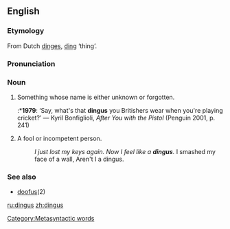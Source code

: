 ==English==
===Etymology===
From Dutch [[dinges]], [[ding]] ‘thing’.

===Pronunciation===
{{IPA|/ˈdɪŋgəs/}}

===Noun===
{{en-noun|es}}

# Something whose name is either unknown or forgotten. [[Category:Metasyntactic words]]
#:*'''1979''': ‘Say, what's that '''dingus''' you Britishers wear when you're playing cricket?’ — Kyril Bonfiglioli, ''After You with the Pistol'' (Penguin 2001, p. 241)
# A fool or incompetent person.
#: ''I just lost my keys again.  Now I feel like a '''dingus'''.''  I smashed my face of a wall, Aren't I a dingus.

===See also===
*[[doofus]](2)

[[ru:dingus]]
[[zh:dingus]]